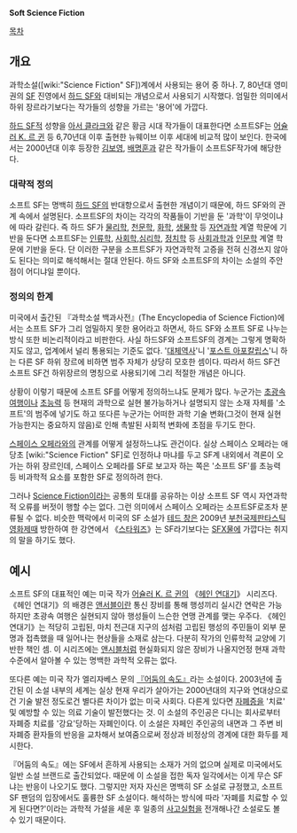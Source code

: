 '''Soft Science Fiction'''

[[목차]]

== 개요 ==
과학소설([wiki:"Science Fiction" SF])계에서 사용되는 용어 중 하나. 7, 80년대 영미권의 [[SF]] 진영에서 [[하드 SF]]와 대비되는 개념으로서 사용되기 시작했다. 엄밀한 의미에서 하위 장르라기보다는 작가들의 성향을 가르는 '용어'에 가깝다.

[[하드 SF]]적 성향을 [[아서 클라크]]와 같은 황금 시대 작가들이 대표한다면 소프트SF는 [[어슐러 K. 르 귄]] 등 6,70년대 이후 출현한 뉴웨이브 이후 세대에 비교적 많이 보인다. 한국에서는 2000년대 이후 등장한 [[김보영]], [[배명훈]]과 같은 작가들이 소프트SF작가에 해당한다.

=== 대략적 정의 ===
소프트 SF는 명백히 [[하드 SF]]의 반대항으로서 출현한 개념이기 때문에, 하드 SF와의 관계 속에서 설명된다. 소프트SF의 차이는 각각의 작품들이 기반을 둔 '과학'이 무엇이냐에 따라 갈린다. 즉 하드 SF가 [[물리학]], [[천문학]], [[화학]], [[생물학]] 등 [[자연과학]] 계열 학문에 기반을 둔다면 소프트SF는 [[인류학]], [[사회학]],[[심리학]], [[정치학]] 등 [[사회과학]]과 [[인문학]] 계열 학문에 기반을 둔다. 단 이러한 구분을 소프트SF가 자연과학적 고증을 전혀 신경쓰지 않아도 된다는 의미로 해석해서는 절대 안된다. 하드 SF와 소프트SF의 차이는 소설의 주안점이 어디냐일 뿐이다.

=== 정의의 한계 ===
미국에서 출간된 『과학소설 백과사전』(The Encyclopedia of Science Fiction)에서는 소프트 SF가 그리 엄밀하지 못한 용어라고 하면서, 하드 SF와 소프트 SF로 나누는 방식 또한 비논리적이라고 비판한다. 사실 하드SF와 소프트SF의 경계는 그렇게 명확하지도 않고, 업계에서 널리 통용되는 기준도 없다. '[[대체역사]]'니 '[[포스트 아포칼립스]]'니 하는 다른 SF 하위 장르에 비하면 범주 자체가 상당히 모호한 셈이다. 따라서 하드 SF건 소프트 SF건 하위장르의 명칭으로 사용되기에 그리 적절한 개념은 아니다.

상황이 이렇기 때문에 소프트 SF를 어떻게 정의하느냐도 문제가 많다. 누군가는 [[초광속]]여행이나 [[초능력]] 등 현재의 과학으로 실현 불가능하거나 설명되지 않는 소재 자체를 '소프트'의 범주에 넣기도 하고 또다른 누군가는 어떠한 과학 기술 변화(그것이 현재 실현 가능한지는 중요하지 않음)로 인해 촉발된 사회적 변화에 초점을 두기도 한다.

[[스페이스 오페라]]와의 관계를 어떻게 설정하느냐도 관건이다. 실상 스페이스 오페라는 애당초 [wiki:"Science Fiction" SF]로 인정하냐 마냐를 두고 SF계 내외에서 격론이 오가는 하위 장르인데, 스페이스 오페라를 SF로 보고자 하는 쪽은 '소프트 SF'를 초능력 등 비과학적 요소를 포함한 SF로 정의하려 한다.

그러나 [[Science Fiction]]이라는 공통의 토대를 공유하는 이상 소프트 SF 역시 자연과학적 오류를 버젓이 행할 수는 없다. 그런 의미에서 스페이스 오페라는 소프트SF로조차 분류될 수 없다. 비슷한 맥락에서 미국의 SF 소설가 [[테드 창]]은 2009년 [[부천국제판타스틱영화제]]때 방한하여 한 강연에서 《[[스타워즈]]》는 SF라기보다는 [[SFX]]물에 가깝다는 취지의 말을 하기도 했다.

== 예시 ==
소프트 SF의 대표적인 예는 미국 작가 [[어슐러 K. 르 귄]]의 《[[헤인 연대기]]》 시리즈다. 《헤인 연대기》의 배경은 [[앤서블]]이란 통신 장비를 통해 행성끼리 실시간 연락은 가능하지만 초광속 여행은 실현되지 않아 행성들이 느슨한 연맹 관계를 맺는 우주다. 《헤인 연대기》는 적당히 고립된, 마치 전근대 지구의 섬처럼 고립된 행성의 주민들이 외부 문명과 접촉했을 때 일어나는 현상들을 소재로 삼는다. 다분히 작가의 인류학적 교양에 기반한 책인 셈. 이 시리즈에는 [[앤시블]]처럼 현실화되지 않은 장비가 나올지언정 현재 과학 수준에서 알아볼 수 있는 명백한 과학적 오류는 없다. 

또다른 예는 미국 작가 엘리자베스 문의 [http://www.yes24.com/24/goods/2534397?scode=032&OzSrank=1 『어둠의 속도』]라는 소설이다. 2003년에 출간된 이 소설 내부의 세계는 실상 현재 우리가 살아가는 2000년대의 지구와 연대상으로건 기술 발전 정도로건 별다른 차이가 없는 미국 사회다. 다른게 있다면 [[자폐증]]을 '치료' 및 예방할 수 있는 의료 기술이 발전했다는 것. 이 소설의 주인공은 다니는 회사로부터 자폐증 치료를 '강요'당하는 자폐인이다. 이 소설은 자페인 주인공의 내면과 그 주변 비자폐증 환자들의 반응을 교차해서 보여줌으로써 정상과 비정상의 경계에 대한 화두를 제시한다.

『어둠의 속도』에는 SF에서 흔하게 사용되는 소재가 거의 없으며 실제로 미국에서도 일반 소설 브랜드로 출간되었다. 때문에 이 소설을 접한 독자 일각에서는 이게 무슨 SF냐는 반응이 나오기도 했다. 그렇지만 저자 자신은 명백히 SF 소설로 규정했고, 소프트 SF 팬덤의 입장에서도 훌륭한 SF 소설이다. 해석하는 방식에 따라 '자폐를 치료할 수 있게 된다면?'이라는 과학적 가설을 세운 후 일종의 [[사고실험]]을 전개해나간 소설로도 볼 수 있기 때문이다. 
